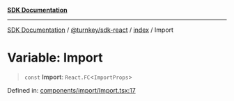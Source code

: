 [**SDK Documentation**](../../../../README.mdx)

***

[SDK Documentation](../../../../packages.mdx) / [@turnkey/sdk-react](../../README.mdx) / [index](../README.mdx) / Import

# Variable: Import

> `const` **Import**: `React.FC`\<`ImportProps`\>

Defined in: [components/import/Import.tsx:17](https://github.com/tkhq/sdk/blob/078f5423e923fbd1d7fd39440402d7f01d09c3d0/packages/sdk-react/src/components/import/Import.tsx#L17)
